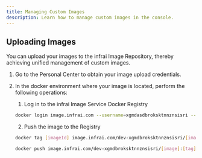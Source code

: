```yaml
---
title: Managing Custom Images
description: Learn how to manage custom images in the console.
---
```



## Uploading Images

You can upload your images to the infrai Image Repository, thereby achieving unified management of custom images.

1. Go to the Personal Center to obtain your image upload credentials.

2. In the docker environment where your image is located, perform the following operations:

   1. Log in to the infrai Image Service Docker Registry

   ```bash
   docker login image.infrai.com --username=xgmdasdbroksktnnznsisri --password=G7Zn84EQ6ojqWm6CBeaiBYUzpCt0vaVaxaQgChl9wbSC6QsadsmqfeDNadqZZsKJtxVgwkdAWsQZOhDySVMbO5rRxvMbeAmy1NWgzQSGBvuO35S539gJv4iMI3bbD5m2yKQes59
   ```


   2. Push the image to the Registry


   ```bash
   docker tag [imageId] image.infrai.com/dev-xgmdbroksktnnznsisri/[image]:[tag]
   ```
   
   ```bash
   docker push image.infrai.com/dev-xgmdbroksktnnznsisri/[image]:[tag]
   ```
